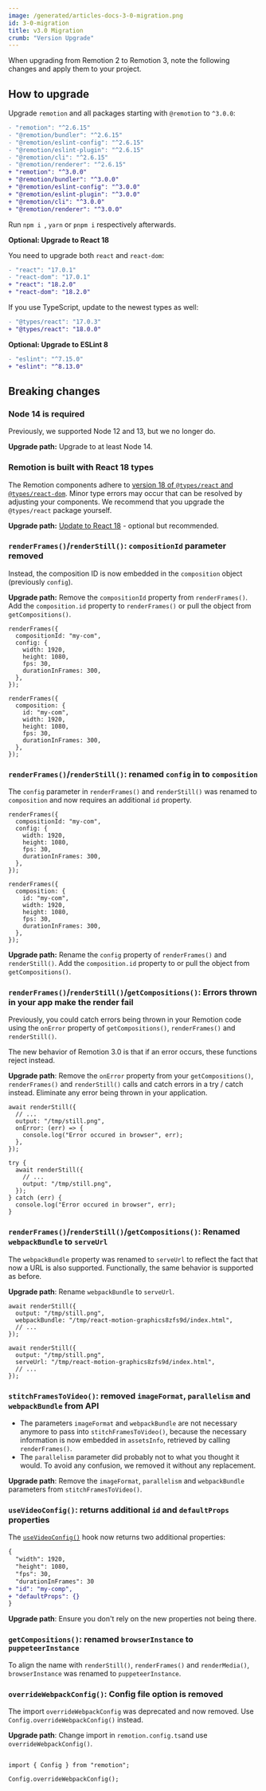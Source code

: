 ```yaml
---
image: /generated/articles-docs-3-0-migration.png
id: 3-0-migration
title: v3.0 Migration
crumb: "Version Upgrade"
---
```


When upgrading from Remotion 2 to Remotion 3, note the following changes and apply them to your project.

## How to upgrade

Upgrade `remotion` and all packages starting with `@remotion` to `^3.0.0`:

```diff
- "remotion": "^2.6.15"
- "@remotion/bundler": "^2.6.15"
- "@remotion/eslint-config": "^2.6.15"
- "@remotion/eslint-plugin": "^2.6.15"
- "@remotion/cli": "^2.6.15"
- "@remotion/renderer": "^2.6.15"
+ "remotion": "^3.0.0"
+ "@remotion/bundler": "^3.0.0"
+ "@remotion/eslint-config": "^3.0.0"
+ "@remotion/eslint-plugin": "^3.0.0"
+ "@remotion/cli": "^3.0.0"
+ "@remotion/renderer": "^3.0.0"
```

Run `npm i `, `yarn` or `pnpm i` respectively afterwards.

**Optional: Upgrade to React 18**

You need to upgrade both `react` and `react-dom`:

```diff
- "react": "17.0.1"
- "react-dom": "17.0.1"
+ "react": "18.2.0"
+ "react-dom": "18.2.0"
```

If you use TypeScript, update to the newest types as well:

```diff
- "@types/react": "17.0.3"
+ "@types/react": "18.0.0"
```

**Optional: Upgrade to ESLint 8**

```diff
- "eslint": "^7.15.0"
+ "eslint": "^8.13.0"
```

## Breaking changes

### Node 14 is required

Previously, we supported Node 12 and 13, but we no longer do.

**Upgrade path:** Upgrade to at least Node 14.

### Remotion is built with React 18 types

The Remotion components adhere to [version 18 of `@types/react` and `@types/react-dom`](https://github.com/DefinitelyTyped/DefinitelyTyped/pull/56210). Minor type errors may occur that can be resolved by adjusting your components. We recommend that you upgrade the `@types/react` package yourself.

**Upgrade path:** [Update to React 18](/docs/react-18) - optional but recommended.

### `renderFrames()`/`renderStill()`: `compositionId` parameter removed

Instead, the composition ID is now embedded in the `composition` object (previously `config`).

**Upgrade path:** Remove the `compositionId` property from `renderFrames()`. Add the `composition.id` property to `renderFrames()` or pull the object from `getCompositions()`.

```tsx title="Previously"
renderFrames({
  compositionId: "my-com",
  config: {
    width: 1920,
    height: 1080,
    fps: 30,
    durationInFrames: 300,
  },
});
```

```tsx title="Now"
renderFrames({
  composition: {
    id: "my-com",
    width: 1920,
    height: 1080,
    fps: 30,
    durationInFrames: 300,
  },
});
```

### `renderFrames()`/`renderStill()`: renamed `config` in to `composition`

The `config` parameter in `renderFrames()` and `renderStill()` was renamed to `composition` and now requires an additional `id` property.

```tsx title="Previously"
renderFrames({
  compositionId: "my-com",
  config: {
    width: 1920,
    height: 1080,
    fps: 30,
    durationInFrames: 300,
  },
});
```

```tsx title="Now"
renderFrames({
  composition: {
    id: "my-com",
    width: 1920,
    height: 1080,
    fps: 30,
    durationInFrames: 300,
  },
});
```

**Upgrade path:** Rename the `config` property of `renderFrames()` and `renderStill()`. Add the `composition.id` property to or pull the object from `getCompositions()`.

### `renderFrames()`/`renderStill()`/`getCompositions()`: Errors thrown in your app make the render fail

Previously, you could catch errors being thrown in your Remotion code using the `onError` property of `getCompositions()`, `renderFrames()` and `renderStill()`.

The new behavior of Remotion 3.0 is that if an error occurs, these functions reject instead.

**Upgrade path**: Remove the `onError` property from your `getCompositions()`, `renderFrames()` and `renderStill()` calls and catch errors in a try / catch instead. Eliminate any error being thrown in your application.

```tsx title="Previously"
await renderStill({
  // ...
  output: "/tmp/still.png",
  onError: (err) => {
    console.log("Error occured in browser", err);
  },
});
```

```tsx title="Now"
try {
  await renderStill({
    // ...
    output: "/tmp/still.png",
  });
} catch (err) {
  console.log("Error occured in browser", err);
}
```

### `renderFrames()`/`renderStill()`/`getCompositions()`: Renamed `webpackBundle` to `serveUrl`

The `webpackBundle` property was renamed to `serveUrl` to reflect the fact that now a URL is also supported. Functionally, the same behavior is supported as before.

**Upgrade path**: Rename `webpackBundle` to `serveUrl`.

```tsx title="Previously"
await renderStill({
  output: "/tmp/still.png",
  webpackBundle: "/tmp/react-motion-graphics8zfs9d/index.html",
  // ...
});
```

```tsx title="Now"
await renderStill({
  output: "/tmp/still.png",
  serveUrl: "/tmp/react-motion-graphics8zfs9d/index.html",
  // ...
});
```

### `stitchFramesToVideo()`: removed `imageFormat`, `parallelism` and `webpackBundle` from API

- The parameters `imageFormat` and `webpackBundle` are not necessary anymore to pass into `stitchFramesToVideo()`, because the necessary information is now embedded in `assetsInfo`, retrieved by calling `renderFrames()`.
- The `parallelism` parameter did probably not to what you thought it would. To avoid any confusion, we removed it without any replacement.

**Upgrade path**: Remove the `imageFormat`, `parallelism` and `webpackBundle` parameters from `stitchFramesToVideo()`.

### `useVideoConfig()`: returns additional `id` and `defaultProps` properties

The [`useVideoConfig()`](/docs/use-video-config) hook now returns two additional properties:

```diff
{
  "width": 1920,
  "height": 1080,
  "fps": 30,
  "durationInFrames": 30
+ "id": "my-comp",
+ "defaultProps": {}
}
```

**Upgrade path**: Ensure you don't rely on the new properties not being there.

### `getCompositions()`: renamed `browserInstance` to `puppeteerInstance`

To align the name with `renderStill()`, `renderFrames()` and `renderMedia()`, `browserInstance` was renamed to `puppeteerInstance`.

### `overrideWebpackConfig()`: Config file option is removed

The import `overrideWebpackConfig` was deprecated and now removed. Use `Config.overrideWebpackConfig()` instead.

**Upgrade path**: Change import in `remotion.config.ts`and use `overrideWebpackConfig()`.

```tsx title="Previously"

```

```tsx title="Now"
import { Config } from "remotion";

Config.overrideWebpackConfig();
```

